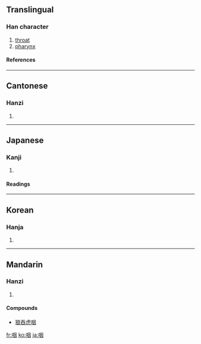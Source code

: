 {{see|咽}}

==Translingual==
===Han character===
{{Han char|rn=30|rad=口|as=06|sn=9|four=6600<sub>0</sub>|canj=口田大 (RWK)}}
# [[throat]]
# [[pharynx]]
====References====
{{Han ref|kx=0188.080|dkj=03577|dj=0407.070|hdz=10616.020|uh=54BD|ud=21693|bh=AB7C|bd=43900}}
----
==Cantonese==
===Hanzi===
{{yue-hanzi|jyut=|y=yin1, yit3}}
# {{defn|Cantonese}}
----
==Japanese==
===Kanji===
{{ja-kanji|grade=|rs=口06}}
# {{defn|Japanese}} 
====Readings====
{{ja-readings|on=[[いん]] (in), [[えつ]] (etsu)|kun=[[のど]] (nodo)}}
----
==Korean==
===Hanja===
{{ko-hanja|hangeul=[[인]], [[열]]|rv=in, yeol|mr=in, yŏl}}
# {{defn|Korean}}
----
==Mandarin==
===Hanzi===
{{cmn-hanzi|pin=[[yān]] ([[yan1]])|wg=yen<sup>1</sup>}}
# {{defn|Mandarin}}

====Compounds====
* [[狼吞虎咽]]

[[fr:咽]]
[[ko:咽]]
[[ja:咽]]